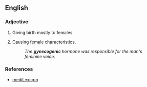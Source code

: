 ==English==

===Adjective===
{{en-adj}}

# {{lb|en|medicine}} Giving birth mostly to females
# {{lb|en|obsolete|biology}} Causing [[female]] characteristics.
#: ''The '''gynecogenic''' hormone was responsible for the man's feminine voice.''

===References===
* [http://www.medilexicon.com/medicaldictionary.php?t=38833 mediLexicon]